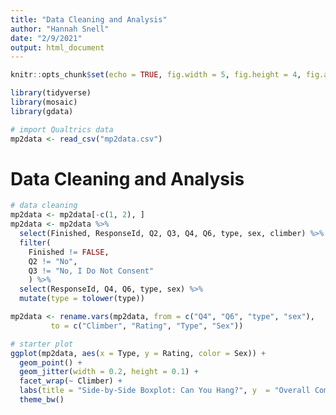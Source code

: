 ```yaml
---
title: "Data Cleaning and Analysis"
author: "Hannah Snell"
date: "2/9/2021"
output: html_document
---
```


```r
knitr::opts_chunk$set(echo = TRUE, fig.width = 5, fig.height = 4, fig.align = 'center')

library(tidyverse)
library(mosaic)
library(gdata)

# import Qualtrics data 
mp2data <- read_csv("mp2data.csv")
```

# Data Cleaning and Analysis

```r
# data cleaning 
mp2data <- mp2data[-c(1, 2), ]
mp2data <- mp2data %>% 
  select(Finished, ResponseId, Q2, Q3, Q4, Q6, type, sex, climber) %>% 
  filter( 
    Finished != FALSE, 
    Q2 != "No",
    Q3 != "No, I Do Not Consent" 
    ) %>% 
  select(ResponseId, Q4, Q6, type, sex) %>% 
  mutate(type = tolower(type))

mp2data <- rename.vars(mp2data, from = c("Q4", "Q6", "type", "sex"),
         to = c("Climber", "Rating", "Type", "Sex"))
```

```r
# starter plot
ggplot(mp2data, aes(x = Type, y = Rating, color = Sex)) +
  geom_point() + 
  geom_jitter(width = 0.2, height = 0.1) +
  facet_wrap(~ Climber) +
  labs(title = "Side-by-Side Boxplot: Can You Hang?", y  = "Overall Competency Rating of Climber") + 
  theme_bw()
```




